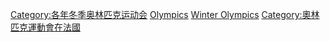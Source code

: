{{Cat main|1968年冬季奧林匹克運動會}}

{{Commons cat|1968 Winter Olympics}}
{{CatPair|1964年冬季奧林匹克運動會|1972年冬季奧林匹克運動會}}

[[Category:各年冬季奥林匹克运动会|Category:各年冬季奥林匹克运动会]]
[[Category:1968年綜合運動會|Olympics]]
[[Category:1968年法國體育|Winter Olympics]]
[[Category:奧林匹克運動會在法國|Category:奧林匹克運動會在法國]]
